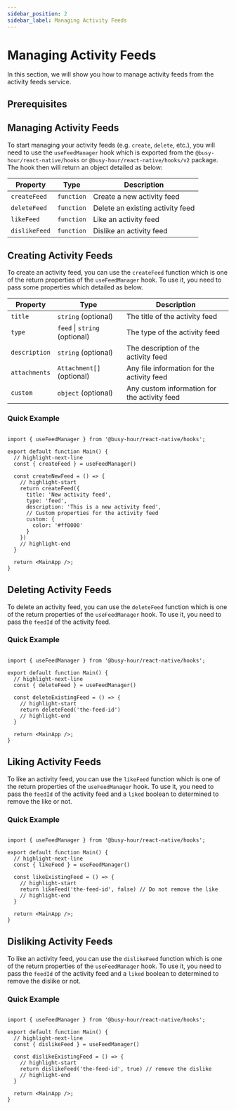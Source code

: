 ```yaml
---
sidebar_position: 2
sidebar_label: Managing Activity Feeds
---
```



# Managing Activity Feeds

In this section, we will show you how to manage activity feeds from the activity feeds service.

## Prerequisites

<ActivityFeedPrerequisites />

## Managing Activity Feeds

To start managing your activity feeds (e.g. `create`, `delete`, etc.), you will need to use the `useFeedManager` hook which is exported from the `@busy-hour/react-native/hooks` or `@busy-hour/react-native/hooks/v2` package. The hook then will return an object detailed as below:

| Property      | Type       | Description                      |
| ------------- | ---------- | -------------------------------- |
| `createFeed`  | `function` | Create a new activity feed       |
| `deleteFeed`  | `function` | Delete an existing activity feed |
| `likeFeed`    | `function` | Like an activity feed            |
| `dislikeFeed` | `function` | Dislike an activity feed         |

## Creating Activity Feeds

To create an activity feed, you can use the `createFeed` function which is one of the return properties of the `useFeedManager` hook. To use it, you need to pass some properties which detailed as below.

| Property      | Type                          | Description                                  |
| ------------- | ----------------------------- | -------------------------------------------- |
| `title`       | `string` (optional)           | The title of the activity feed               |
| `type`        | `feed` \| `string` (optional) | The type of the activity feed                |
| `description` | `string` (optional)           | The description of the activity feed         |
| `attachments` | `Attachment[]` (optional)     | Any file information for the activity feed   |
| `custom`      | `object` (optional)           | Any custom information for the activity feed |

### Quick Example

```tsx title="src/main.tsx"

import { useFeedManager } from '@busy-hour/react-native/hooks';

export default function Main() {
  // highlight-next-line
  const { createFeed } = useFeedManager()

  const createNewFeed = () => {
    // highlight-start
    return createFeed({
      title: 'New activity feed',
      type: 'feed',
      description: 'This is a new activity feed',
      // Custom properties for the activity feed
      custom: {
        color: '#ff0000'
      }
    })
    // highlight-end
  }

  return <MainApp />;
}

```

## Deleting Activity Feeds

To delete an activity feed, you can use the `deleteFeed` function which is one of the return properties of the `useFeedManager` hook. To use it, you need to pass the `feedId` of the activity feed.

### Quick Example

```tsx title="src/main.tsx"

import { useFeedManager } from '@busy-hour/react-native/hooks';

export default function Main() {
  // highlight-next-line
  const { deleteFeed } = useFeedManager()

  const deleteExistingFeed = () => {
    // highlight-start
    return deleteFeed('the-feed-id')
    // highlight-end
  }

  return <MainApp />;
}
```

## Liking Activity Feeds

To like an activity feed, you can use the `likeFeed` function which is one of the return properties of the `useFeedManager` hook. To use it, you need to pass the `feedId` of the activity feed and a `liked` boolean to determined to remove the like or not.

### Quick Example

```tsx title="src/main.tsx"

import { useFeedManager } from '@busy-hour/react-native/hooks';

export default function Main() {
  // highlight-next-line
  const { likeFeed } = useFeedManager()

  const likeExistingFeed = () => {
    // highlight-start
    return likeFeed('the-feed-id', false) // Do not remove the like
    // highlight-end
  }

  return <MainApp />;
}
```

## Disliking Activity Feeds

To like an activity feed, you can use the `dislikeFeed` function which is one of the return properties of the `useFeedManager` hook. To use it, you need to pass the `feedId` of the activity feed and a `liked` boolean to determined to remove the dislike or not.

### Quick Example

```tsx title="src/main.tsx"

import { useFeedManager } from '@busy-hour/react-native/hooks';

export default function Main() {
  // highlight-next-line
  const { dislikeFeed } = useFeedManager()

  const dislikeExistingFeed = () => {
    // highlight-start
    return dislikeFeed('the-feed-id', true) // remove the dislike
    // highlight-end
  }

  return <MainApp />;
}
```

